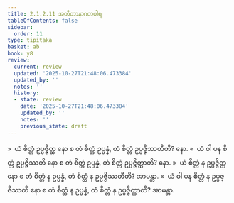 ```yaml
---
title: 2.1.2.11 အတီတာနာဂတဝါရ
tableOfContents: false
sidebar:
  order: 11
type: tipitaka
basket: ab
book: y8
review:
  current: review
  updated: '2025-10-27T21:48:06.473384'
  updated_by: ''
  notes: ''
  history:
  - state: review
    date: '2025-10-27T21:48:06.473384'
    updated_by: ''
    notes: ''
    previous_state: draft
---
```



<ReviewStatus review={frontmatter.review} showDetails={true} />

<HypothesisAnnotation frontmatter={frontmatter} />

<DynamicBreadcrumb />

<Division number="101" book="y8" e="ch" v="34" p="312">

<Paragraph number="480" book="y8">
»  ယံ စိတ္တံ ဥပ္ပဇ္ဇိတ္ထ နော စ တံ စိတ္တံ ဥပ္ပန္နံ, တံ စိတ္တံ ဥပ္ပဇ္ဇိဿတီတိ? နော.
</Paragraph>

<Paragraph number="481" book="y8">
«  ယံ ဝါ ပန စိတ္တံ ဥပ္ပဇ္ဇိဿတိ နော စ တံ စိတ္တံ ဥပ္ပန္နံ, တံ စိတ္တံ ဥပ္ပဇ္ဇိတ္ထာတိ? နော.
</Paragraph>

<Paragraph number="482" book="y8">
»  ယံ စိတ္တံ န ဥပ္ပဇ္ဇိတ္ထ နော စ တံ စိတ္တံ န ဥပ္ပန္နံ, တံ စိတ္တံ န ဥပ္ပဇ္ဇိဿတီတိ? အာမန္တာ.
</Paragraph>

<Paragraph number="483" book="y8">
«  ယံ ဝါ ပန စိတ္တံ န ဥပ္ပဇ္ဇိဿတိ နော စ တံ စိတ္တံ န ဥပ္ပန္နံ, တံ စိတ္တံ န ဥပ္ပဇ္ဇိတ္ထာတိ? အာမန္တာ.
</Paragraph>
</Division>